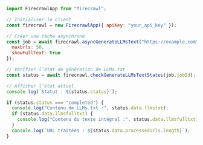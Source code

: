 ```js Node.js
import FirecrawlApp from "firecrawl";

// Initialiser le client
const firecrawl = new FirecrawlApp({ apiKey: "your_api_key" });

// Créer une tâche asynchrone
const job = await firecrawl.asyncGenerateLLMsText("https://example.com", {
  maxUrls: 50,
  showFullText: true
});

// Vérifier l’état de génération de LLMs.txt
const status = await firecrawl.checkGenerateLLMsTextStatus(job.jobId);

// Afficher l’état actuel
console.log(`Statut : ${status.status}`);

if (status.status === "completed") {
  console.log("Contenu de LLMs.txt :", status.data.llmstxt);
  if (status.data.llmsfulltxt) {
    console.log("Contenu du texte intégral :", status.data.llmsfulltxt);
  }
  console.log(`URL traitées : ${status.data.processedUrls.length}`);
}
```
